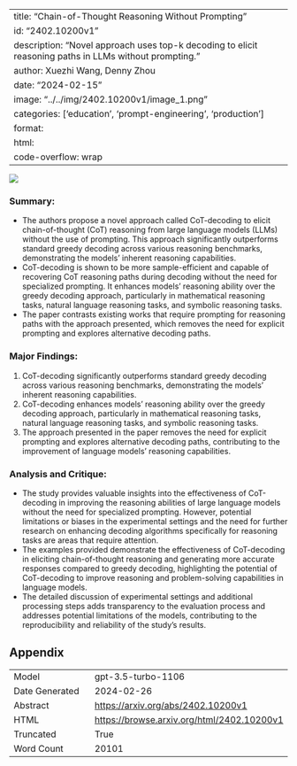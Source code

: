 
---
title: "Chain-of-Thought Reasoning Without Prompting"
id: "2402.10200v1"
description: "Novel approach uses top-k decoding to elicit reasoning paths in LLMs without prompting."
author: Xuezhi Wang, Denny Zhou
date: "2024-02-15"
image: "../../img/2402.10200v1/image_1.png"
categories: ['education', 'prompt-engineering', 'production']
format:
  html:
    code-overflow: wrap
---

![](../../img/2402.10200v1/image_1.png)

### Summary:
- The authors propose a novel approach called CoT-decoding to elicit chain-of-thought (CoT) reasoning from large language models (LLMs) without the use of prompting. This approach significantly outperforms standard greedy decoding across various reasoning benchmarks, demonstrating the models' inherent reasoning capabilities.
- CoT-decoding is shown to be more sample-efficient and capable of recovering CoT reasoning paths during decoding without the need for specialized prompting. It enhances models' reasoning ability over the greedy decoding approach, particularly in mathematical reasoning tasks, natural language reasoning tasks, and symbolic reasoning tasks.
- The paper contrasts existing works that require prompting for reasoning paths with the approach presented, which removes the need for explicit prompting and explores alternative decoding paths.

### Major Findings:
1. CoT-decoding significantly outperforms standard greedy decoding across various reasoning benchmarks, demonstrating the models' inherent reasoning capabilities.
2. CoT-decoding enhances models' reasoning ability over the greedy decoding approach, particularly in mathematical reasoning tasks, natural language reasoning tasks, and symbolic reasoning tasks.
3. The approach presented in the paper removes the need for explicit prompting and explores alternative decoding paths, contributing to the improvement of language models' reasoning capabilities.

### Analysis and Critique:
- The study provides valuable insights into the effectiveness of CoT-decoding in improving the reasoning abilities of large language models without the need for specialized prompting. However, potential limitations or biases in the experimental settings and the need for further research on enhancing decoding algorithms specifically for reasoning tasks are areas that require attention.
- The examples provided demonstrate the effectiveness of CoT-decoding in eliciting chain-of-thought reasoning and generating more accurate responses compared to greedy decoding, highlighting the potential of CoT-decoding to improve reasoning and problem-solving capabilities in language models.
- The detailed discussion of experimental settings and additional processing steps adds transparency to the evaluation process and addresses potential limitations of the models, contributing to the reproducibility and reliability of the study's results.

## Appendix

|          |          |
|----------|----------|
| Model     | gpt-3.5-turbo-1106       |
| Date Generated     | 2024-02-26       |
| Abstract | [https://arxiv.org/abs/2402.10200v1](https://arxiv.org/abs/2402.10200v1)        |
| HTML     | [https://browse.arxiv.org/html/2402.10200v1](https://browse.arxiv.org/html/2402.10200v1)       |
| Truncated       | True       |
| Word Count       | 20101       |